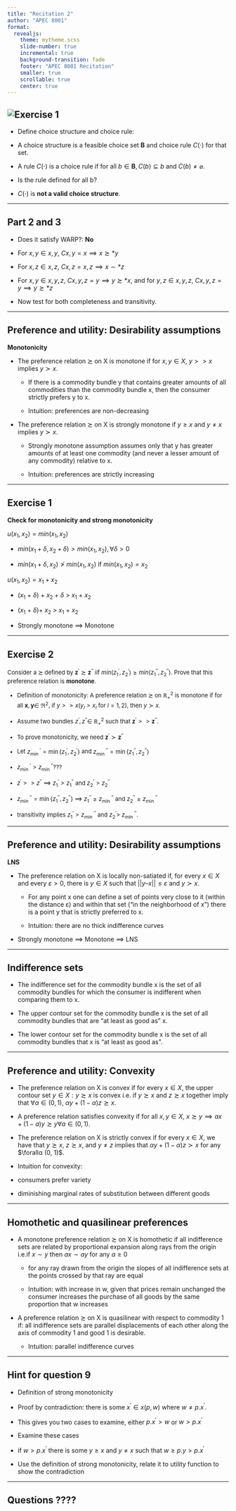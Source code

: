 ```yaml
---
title: "Recitation 2"
author: "APEC 8001"
format: 
  revealjs:
    theme: mytheme.scss 
    slide-number: true
    incremental: true
    background-transition: fade
    footer: "APEC 8001 Recitation"
    smaller: true
    scrollable: true
    center: true
---
```


## ![Exercise 1](pic1.png) {height=50%}

-   Define choice structure and choice rule:

-   A choice structure is a feasible choice set $\mathbf{B}$ and choice rule $C(\cdot)$ for that set.

-   A rule $C(\cdot)$ is a choice rule if for all $b \in \mathbf{B}, C(b) \subseteq b$ and $C(b) \neq \varnothing$.

-   Is the rule defined for all b?

-   $C(\cdot)$ is **not a valid choice structure**.

::: footer
:::
------------------------------------------------------------------------

## Part 2 and 3

-   Does it satisfy WARP?: **No**

-   For $x,y \in {x,y}$, $C{x,y} = x \implies x \succsim* y$

-   For $x,z \in {x,z}$, $C{x,z} = x,z \implies x \sim* z$

-   For $x,y \in {x,y,z}$, $C{x,y,z} = y \implies y \succsim* x$, and for $y,z \in {x,y,z}$, $C{x,y,z} = y \implies y \succsim* z$

-   Now test for both completeness and transitivity.

------------------------------------------------------------------------

## Preference and utility: Desirability assumptions

**Monotonicity**

-   The preference relation $\succsim$ on X is monotone if for $x,y \in X$, $y >> x$ implies $y \succ x$.

    -   If there is a commodity bundle y that contains greater amounts of all commodities than the commodity bundle x, then the consumer strictly prefers y to x.

    -   Intuition: preferences are non-decreasing

-   The preference relation $\succsim$ on X is strongly monotone if $y \geq x$ and $y \neq x$ implies $y \succ x$.

    -   Strongly monotone assumption assumes only that y has greater amounts of at least one commodity (and never a lesser amount of any commodity) relative to x.

    -   Intuition: preferences are strictly increasing

------------------------------------------------------------------------

## Exercise 1

**Check for monotonicity and strong monotonicity**

$u(x_1, x_2) = min{(x_1, x_2)}$

-   $min{(x_1 + \delta, x_2 + \delta)} > min{(x_1, x_2)}, \forall \delta >0$

-   $min{(x_1 + \delta, x_2)} \ngtr min{(x_1, x_2)}$ if $min{(x_1, x_2)} = x_2$

$u(x_1, x_2) = x_1 + x_2$

-   ($x_1$ + $\delta$) + $x_2$ + $\delta$ \> $x_1$ + $x_2$

-   ($x_1$ + $\delta$)+ $x_2$ \> $x_1$ + $x_2$

-   Strongly monotone $\implies$ Monotone

------------------------------------------------------------------------

## Exercise 2

::: {style="font-size: 93%;"}
Consider a $\succsim$ defined by $\mathbf{z}^{\prime}\succsim\mathbf{z}^{\prime \prime}$ iif $min(z_1^{\prime},z_2^{\prime}) \geq min (z_1^{\prime \prime},z_2^{\prime \prime})$. Prove that this preference relation is **monotone**.

-   Definition of monotonicity: A preference relation $\succsim$ on $\mathbb{R}_{+}^2$ is monotone if for all $\mathbf{x}, \mathbf{y} \in$ $\mathfrak{R}^2$, if $y>>x\left(y_l>x_l\right.$ for $\left.l=1,2\right)$, then $y \succ x$.

-   Assume two bundles $z^{\prime}, z^{\prime \prime} \in$ $\mathbb{R}_{+}^2$ such that $\mathbf{z}^{\prime}>>\mathbf{z}^{\prime \prime}$.

-   To prove monotonicity, we need $\mathbf{z}^{\prime}\succ\mathbf{z}^{\prime \prime}$

-   Let $z_{\text {min }}{ }^{\prime}=\min \left\{z_1^{\prime}, z_2{ }^{\prime}\right\}$ and $z_{\text {min }}{ }^{\prime \prime}=\min \left\{z_1{ }^{\prime \prime}, z_2{ }^{\prime \prime}\right\}$

-   $z_{\text {min }}{ }^{\prime}>z_{\text {min }}{ }^{\prime \prime}$???

-   $z^{\prime}>>z^{\prime \prime}$ $\implies$ $z_1{ }^{\prime}>z_1{ }^{\prime \prime}$ and $z_2{ }^{\prime}>z_2{ }^{\prime\prime}$

-   $z_{\text {min }}{ }^{\prime \prime}=\min \left\{z_1{ }^{\prime \prime}, z_2{ }^{\prime \prime}\right\}$ $\implies$ $z_1{ }^{\prime \prime} \geq z_{\text {min }}{ }^{\prime \prime}$ and $z_2{ }^{\prime \prime} \geq z_{\text {min }}{ }^{\prime \prime}$

-   transitivity implies $z_1{ }^{\prime}>z_{\text {min }}{ }^{\prime \prime}$ and $z_2{ }^{\prime}>$ $z_{\text {min }}{ }^{\prime \prime}$.
:::

------------------------------------------------------------------------

## Preference and utility: Desirability assumptions

**LNS**

-   The preference relation on X is locally non-satiated if, for every $x \in X$ and every $ε > 0$, there is $y \in X$ such that $|| y – x || ≤ ε$ and $y \succ x$.

    -   For any point x one can define a set of points very close to it (within the distance ε) and within that set (“in the neighborhood of x”) there is a point y that is strictly preferred to x.

    -   Intuition: there are no thick indifference curves

-   Strongly monotone $\implies$ Monotone $\implies$ LNS

------------------------------------------------------------------------

## Indifference sets

-   The indifference set for the commodity bundle x is the set of all commodity bundles for which the consumer is indifferent when comparing them to x.

-   The upper contour set for the commodity bundle x is the set of all commodity bundles that are “at least as good as” x.

-   The lower contour set for the commodity bundle x is the set of all commodity bundles that x is “at least as good as”.

------------------------------------------------------------------------

## Preference and utility: Convexity

-   The preference relation on X is convex if for every $x \in X$, the upper contour set ${y \in X: y \succsim x}$ is convex i.e. if $y \succsim x$ and $z \succsim x$ together imply that $\forall \alpha \in (0,1)$, $\alpha y + (1-\alpha)z \succsim x$.

- A preference relation satisfies convexity if for all $x,y \in X$, $x \succsim y \implies ax +(1-a)y \succsim y \forall a\in (0,1)$.

-   The preference relation on X is strictly convex if for every $x \in X$, we have that $y \succsim x$, $z \succsim x$, and $y ≠ z$ implies that $αy + (1 - α)z \succ x$ for any $\forallα   (0, 1)$.

-   Intuition for convexity:

-   consumers prefer variety

-   diminishing marginal rates of substitution between different goods

------------------------------------------------------------------------

## Homothetic and quasilinear preferences

-   A monotone preference relation $\succsim$ on X is homothetic if all indifference sets are related by proportional expansion along rays from the origin i.e.if $x \sim y$ then $ax \sim ay$ for any $a \geq 0$

    -   for any ray drawn from the origin the slopes of all indifference sets at the points crossed by that ray are equal

    -   Intuition: with increase in w, given that prices remain unchanged the consumer increases the purchase of all goods by the same proportion that w increases

-   A preference relation $\succsim$ on X is quasilinear with respect to commodity 1 if: all indifference sets are parallel displacements of each other along the axis of commodity 1 and good 1 is desirable.

    -   Intuition: parallel indifference curves

------------------------------------------------------------------------

## Hint for question 9 

- Definition of strong monotonicity

- Proof by contradiction: there is some $x^\prime \in x(p,w)$ where $w \neq p.x^\prime$.

- This gives you two cases to examine, either $p.x^\prime > w$ or $w >p.x^\prime$

- Examine these cases

- if $w >p.x^\prime$ there is some $y \geq x$ and $y \neq x$ such that $w \geq p.y >p.x^\prime$

-  Use the definition of strong monotonicity, relate it to utility function to show the contradiction

------------------------------------------------------------------------

## Questions ????